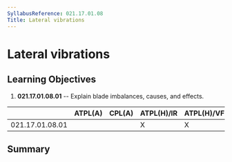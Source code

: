 ```yaml
---
SyllabusReference: 021.17.01.08
Title: Lateral vibrations
---
```


# Lateral vibrations

## Learning Objectives

1.  **021.17.01.08.01** -- Explain blade imbalances, causes, and effects.

|                 | ATPL(A) | CPL(A) | ATPL(H)/IR | ATPL(H)/VFR | CPL(H) | IR  | CBIR(A) |
| --------------- | ------- | ------ | ---------- | ----------- | ------ | --- | ------- |
| 021.17.01.08.01 |         |        | X          | X           | X      |     |         |

## Summary
